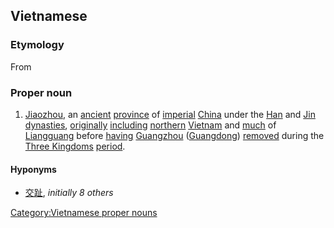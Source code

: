 ==Vietnamese==
{{wikipedia|Jiaozhou (region)|Jiaozhou}}

===Etymology===
From {{etyl|zh|vi}} {{m|zh|交州||tr=Jiāozhōu}}

===Proper noun===
{{vi-proper noun|Giao Châu|sc=Hani}}

# {{lb|vi|historical}} [[Jiaozhou]], an [[ancient]] [[province]] of [[imperial]] [[China]] under the [[Han]] and [[Jin]] [[dynasties]], [[original]]ly [[including]] [[northern]] [[Vietnam]] and [[much]] of [[Liangguang]] before [[having]] [[Guangzhou]] ([[Guangdong]]) [[remove]]d during the [[Three Kingdoms]] [[period]].

====Hyponyms====
* {{sense|commanderies}} [[交趾]], ''initially 8 others''

[[Category:Vietnamese proper nouns]]

{{attention|vi}}